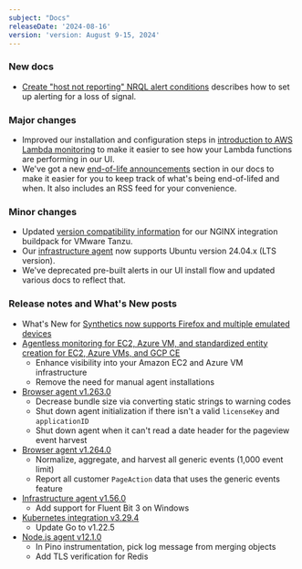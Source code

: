 ```yaml
---
subject: "Docs"
releaseDate: '2024-08-16'
version: 'version: August 9-15, 2024'
---
```


### New docs

* [Create "host not reporting" NRQL alert conditions](/docs/alerts/create-alert/create-alert-condition/create-nrql-host-not-reporting-conditions) describes how to set up alerting for a loss of signal.


### Major changes

* Improved our installation and configuration steps in [introduction to AWS Lambda monitoring](/docs/serverless-function-monitoring/aws-lambda-monitoring/instrument-lambda-function/introduction-lambda/#setup) to make it easier to see how your Lambda functions are performing in our UI.
* We've got a new [end-of-life announcements](/eol/) section in our docs to make it easier for you to keep track of what's being end-of-lifed and when. It also includes an RSS feed for your convenience.

### Minor changes

* Updated [version compatibility information](/docs/infrastructure/host-integrations/host-integrations-list/cloudfoundry-integrations/vmware-tanzu-nginx-buildpack-integration/#requirements-compatibility) for our NGINX integration buildpack for VMware Tanzu.
* Our [infrastructure agent](/docs/logs/forward-logs/forward-your-logs-using-infrastructure-agent/#system) now supports Ubuntu version 24.04.x (LTS version).
* We've deprecated pre-built alerts in our UI install flow and updated various docs to reflect that.

### Release notes and What's New posts

* What's New for [Synthetics now supports Firefox and multiple emulated devices](/whats-new/2024/08/whats-new-08-12-synthetics-browsers)
* [Agentless monitoring for EC2, Azure VM, and standardized entity creation for EC2, Azure VMs, and GCP CE](/docs/release-notes/infrastructure-release-notes/cloud-integration-release-notes/agentless-monitoring-and-standardized-entity-creation)
    * Enhance visibility into your Amazon EC2 and Azure VM infrastructure
    * Remove the need for manual agent installations
* [Browser agent v1.263.0](/docs/release-notes/new-relic-browser-release-notes/browser-agent-release-notes/browser-agent-v1.263.0)
    * Decrease bundle size via converting static strings to warning codes
    * Shut down agent initialization if there isn't a valid `licenseKey` and `applicationID`
    * Shut down agent when it can't read a date header for the pageview event harvest
* [Browser agent v1.264.0](/docs/release-notes/new-relic-browser-release-notes/browser-agent-release-notes/browser-agent-v1.263.0)
    * Normalize, aggregate, and harvest all generic events (1,000 event limit)
    * Report all customer `PageAction` data that uses the generic events feature
* [Infrastructure agent v1.56.0](/docs/release-notes/infrastructure-release-notes/infrastructure-agent-release-notes/new-relic-infrastructure-agent-1600)
    * Add support for Fluent Bit 3 on Windows
* [Kubernetes integration v3.29.4](/docs/release-notes/infrastructure-release-notes/kubernetes-integration-release-notes/kubernetes-integration-3-29-4)
    * Update Go to v1.22.5
* [Node.js agent v12.1.0](/docs/release-notes/agent-release-notes/nodejs-release-notes/node-agent-12-1-0)
    * In Pino instrumentation, pick log message from merging objects
    * Add TLS verification for Redis